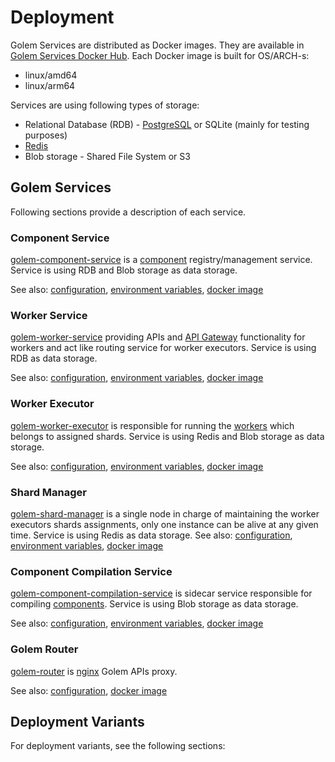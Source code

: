 
# Deployment

Golem Services are distributed as Docker images. They are available in [Golem Services Docker Hub](https://hub.docker.com/u/golemservices). Each Docker image is built for OS/ARCH-s:

- linux/amd64
- linux/arm64

Services are using following types of storage:

- Relational Database (RDB) - [PostgreSQL](https://www.postgresql.org/) or SQLite (mainly for testing purposes)
- [Redis](https://redis.io/)
- Blob storage - Shared File System or S3

## Golem Services

Following sections provide a description of each service.

### Component Service

[golem-component-service](https://github.com/golemcloud/golem/tree/main/golem-component-service) is a [component](concepts/components.mdx) registry/management service. Service is using RDB and Blob storage as data storage.

See also: [configuration](https://github.com/golemcloud/golem/blob/main/golem-component-service/config/component-service.toml), [environment variables](https://github.com/golemcloud/golem/blob/main/golem-component-service/config/component-service.sample.env), [docker image](https://hub.docker.com/r/golemservices/golem-component-service)

### Worker Service

[golem-worker-service](https://github.com/golemcloud/golem/tree/main/golem-worker-service) providing APIs and [API Gateway](concepts/worker-gateway.mdx) functionality for workers and act like routing service for worker executors. Service is using RDB as data storage.

See also: [configuration](https://github.com/golemcloud/golem/blob/main/golem-worker-service/config/worker-service.toml), [environment variables](https://github.com/golemcloud/golem/blob/main/golem-worker-service/config/worker-service.sample.env), [docker image](https://hub.docker.com/r/golemservices/golem-worker-service)

### Worker Executor

[golem-worker-executor](https://github.com/golemcloud/golem/tree/main/golem-worker-executor) is responsible for running the [workers](concepts/workers.mdx) which belongs to assigned shards. Service is using Redis and Blob storage as data storage.

See also: [configuration](https://github.com/golemcloud/golem/blob/main/golem-worker-executor/config/worker-executor.toml), [environment variables](https://github.com/golemcloud/golem/blob/main/golem-worker-executor/config/worker-executor.sample.env), [docker image](https://hub.docker.com/r/golemservices/golem-worker-executor)

### Shard Manager

[golem-shard-manager](https://github.com/golemcloud/golem/tree/main/golem-shard-manager) is a single node in charge of maintaining the worker executors shards assignments, only one instance can be alive at any given time. Service is using Redis as data storage.
See also: [configuration](https://github.com/golemcloud/golem/blob/main/golem-shard-manager/config/shard-manager.toml), [environment variables](https://github.com/golemcloud/golem/blob/main/golem-shard-manager/config/shard-manager.sample.env), [docker image](https://hub.docker.com/r/golemservices/golem-shard-manager)

### Component Compilation Service

[golem-component-compilation-service](https://github.com/golemcloud/golem/tree/main/golem-component-compilation-service) is sidecar service responsible for compiling [components](concepts/components.mdx). Service is using Blob storage as data storage.

See also: [configuration](https://github.com/golemcloud/golem/blob/main/golem-component-compilation-service/config/component-compilation-service.toml), [environment variables](https://github.com/golemcloud/golem/blob/main/golem-component-compilation-service/config/component-compilation-service.sample.env), [docker image](https://hub.docker.com/r/golemservices/golem-component-compilation-service)

### Golem Router

[golem-router](https://github.com/golemcloud/golem/tree/main/golem-router) is [nginx](https://nginx.org/) Golem APIs proxy.

See also: [configuration](https://github.com/golemcloud/golem/blob/main/golem-router/golem-services.conf.template), [docker image](https://hub.docker.com/r/golemservices/golem-router)

## Deployment Variants

For deployment variants, see the following sections:

<Cards num={3}>
  <Card title="Docker" href="/docs/deploy/docker" />
  <Card title="Kubernetes" href="/docs/deploy/kubernetes" />
  <Card title="Golem Cloud" href="/docs/deploy/golem-cloud" />
</Cards>
